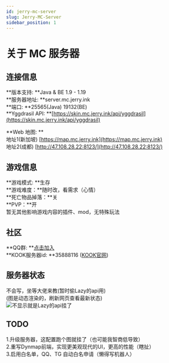 ```yaml
---
id: jerry-mc-server
slug: Jerry-MC-Server
sidebar_position: 1
---
```


# 关于 MC 服务器

## 连接信息  
**版本支持: **Java & BE 1.9 - 1.19  
**服务器地址: **server.mc.jerry.ink  
**端口: **25565(Java) 19132(BE)  
**Yggdrasil API: **[https://skin.mc.jerry.ink/api/yggdrasil](https://skin.mc.jerry.ink/api/yggdrasil)  

**Web 地图: **  
地址1(新加坡) [https://map.mc.jerry.ink](https://map.mc.jerry.ink)  
地址2(成都) [http://47.108.28.22:8123/](http://47.108.28.22:8123/)

## 游戏信息  
**游戏模式: **生存  
**游戏难度：**随时改，看需求（心情）  
**死亡物品掉落：**关  
**PVP：**开  
暂无其他影响游戏内容的插件、mod，无特殊玩法

## 社区
**QQ群: **[点击加入](https://jq.qq.com/?_wv=1027&k=6K1nn4ud)  
**KOOK服务器id: **35888116 ([KOOK官网](https://www.kookapp.cn/))

## 服务器状态  
不会写，坐等大佬来教(暂时偷Lazy的api用)  
(图是动态渲染的，刷新网页查看最新状态)  
![不显示就是Lazy的api挂了](https://api.imlazy.ink/mcapi?host=server.mc.jerry.ink:25565&type=image)

## TODO  
1.升级服务器，这配置跑个图就挂了（也可能我智商低导致）  
2.重写Dynmap前端，实现更美观现代的UI，更高的性能（瞎扯）  
3.启用白名单，QQ、TG 自动白名申请（懒得写机器人）  
